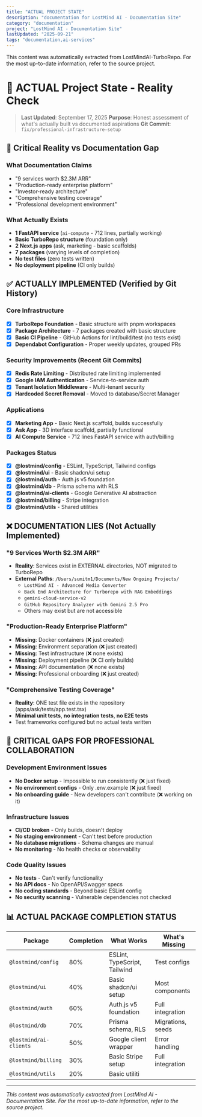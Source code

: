 ```yaml
---
title: "ACTUAL PROJECT STATE"
description: "documentation for LostMind AI - Documentation Site"
category: "documentation"
project: "LostMind AI - Documentation Site"
lastUpdated: "2025-09-21"
tags: "documentation,ai-services"
---
```


<Info>
This content was automatically extracted from LostMindAI-TurboRepo.
For the most up-to-date information, refer to the source project.
</Info>

# 🎯 ACTUAL Project State - Reality Check

> **Last Updated**: September 17, 2025
> **Purpose**: Honest assessment of what's actually built vs documented aspirations
> **Git Commit**: `fix/professional-infrastructure-setup`

## 🚨 Critical Reality vs Documentation Gap

### What Documentation Claims

- "9 services worth $2.3M ARR"
- "Production-ready enterprise platform"
- "Investor-ready architecture"
- "Comprehensive testing coverage"
- "Professional development environment"

### What Actually Exists

- **1 FastAPI service** (`ai-compute` - 712 lines, partially working)
- **Basic TurboRepo structure** (foundation only)
- **2 Next.js apps** (ask, marketing - basic scaffolds)
- **7 packages** (varying levels of completion)
- **No test files** (zero tests written)
- **No deployment pipeline** (CI only builds)

## ✅ ACTUALLY IMPLEMENTED (Verified by Git History)

### Core Infrastructure

- [x] **TurboRepo Foundation** - Basic structure with pnpm workspaces
- [x] **Package Architecture** - 7 packages created with basic structure
- [x] **Basic CI Pipeline** - GitHub Actions for lint/build/test (no tests exist)
- [x] **Dependabot Configuration** - Proper weekly updates, grouped PRs

### Security Improvements (Recent Git Commits)

- [x] **Redis Rate Limiting** - Distributed rate limiting implemented
- [x] **Google IAM Authentication** - Service-to-service auth
- [x] **Tenant Isolation Middleware** - Multi-tenant security
- [x] **Hardcoded Secret Removal** - Moved to database/Secret Manager

### Applications

- [x] **Marketing App** - Basic Next.js scaffold, builds successfully
- [x] **Ask App** - 3D interface scaffold, partially functional
- [x] **AI Compute Service** - 712 lines FastAPI service with auth/billing

### Packages Status

- [x] **@lostmind/config** - ESLint, TypeScript, Tailwind configs
- [x] **@lostmind/ui** - Basic shadcn/ui setup
- [x] **@lostmind/auth** - Auth.js v5 foundation
- [x] **@lostmind/db** - Prisma schema with RLS
- [x] **@lostmind/ai-clients** - Google Generative AI abstraction
- [x] **@lostmind/billing** - Stripe integration
- [x] **@lostmind/utils** - Shared utilities

## ❌ DOCUMENTATION LIES (Not Actually Implemented)

### "9 Services Worth $2.3M ARR"

- **Reality**: Services exist in EXTERNAL directories, NOT migrated to TurboRepo
- **External Paths**: `/Users/sumitm1/Documents/New Ongoing Projects/`
  - `LostMind AI - Advanced Media Converter`
  - `Back End Architecture for Turborepo with RAG Embeddings`
  - `gemini-cloud-service-v2`
  - `GitHub Repository Analyzer with Gemini 2.5 Pro`
  - Others may exist but are not accessible

### "Production-Ready Enterprise Platform"

- **Missing**: Docker containers (❌ just created)
- **Missing**: Environment separation (❌ just created)
- **Missing**: Test infrastructure (❌ none exists)
- **Missing**: Deployment pipeline (❌ CI only builds)
- **Missing**: API documentation (❌ none exists)
- **Missing**: Professional onboarding (❌ just created)

### "Comprehensive Testing Coverage"

- **Reality**: ONE test file exists in the repository (apps/ask/tests/app.test.tsx)
- **Minimal unit tests**, **no integration tests**, **no E2E tests**
- Test frameworks configured but no actual tests written

## 🔴 CRITICAL GAPS FOR PROFESSIONAL COLLABORATION

### Development Environment Issues

- **No Docker setup** - Impossible to run consistently (❌ just fixed)
- **No environment configs** - Only .env.example (❌ just fixed)
- **No onboarding guide** - New developers can't contribute (❌ working on it)

### Infrastructure Issues

- **CI/CD broken** - Only builds, doesn't deploy
- **No staging environment** - Can't test before production
- **No database migrations** - Schema changes are manual
- **No monitoring** - No health checks or observability

### Code Quality Issues

- **No tests** - Can't verify functionality
- **No API docs** - No OpenAPI/Swagger specs
- **No coding standards** - Beyond basic ESLint config
- **No security scanning** - Vulnerable dependencies not checked

## 📊 ACTUAL PACKAGE COMPLETION STATUS

| Package                | Completion | What Works                   | What's Missing        |
| ---------------------- | ---------- | ---------------------------- | --------------------- |
| `@lostmind/config`     | 80%        | ESLint, TypeScript, Tailwind | Test configs          |
| `@lostmind/ui`         | 40%        | Basic shadcn/ui setup        | Most components       |
| `@lostmind/auth`       | 60%        | Auth.js v5 foundation        | Full integration      |
| `@lostmind/db`         | 70%        | Prisma schema, RLS           | Migrations, seeds     |
| `@lostmind/ai-clients` | 50%        | Google client wrapper        | Error handling        |
| `@lostmind/billing`    | 30%        | Basic Stripe setup           | Full integration      |
| `@lostmind/utils`      | 20%        | Basic utiliti

---
*This content was automatically extracted from LostMind AI - Documentation Site. For the most up-to-date information, refer to the source project.*
